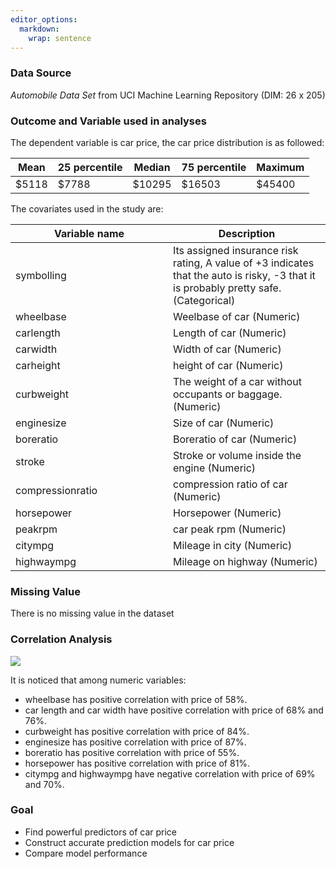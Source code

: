 ```yaml
---
editor_options: 
  markdown: 
    wrap: sentence
---
```


### Data Source

*Automobile Data Set* from UCI Machine Learning Repository (DIM: 26 x 205)

### Outcome and Variable used in analyses

The dependent variable is car price, the car price distribution is as followed:

| Mean   | 25 percentile | Median  | 75 percentile | Maximum |
|--------|---------------|---------|---------------|---------|
| \$5118 | \$7788        | \$10295 | \$16503       | \$45400 |

The covariates used in the study are:

| Variable name    | Description                                                                                                                          |
|------------------------------------|------------------------------------|
| symbolling       | Its assigned insurance risk rating, A value of +3 indicates that the auto is risky, -3 that it is probably pretty safe.(Categorical) |
| wheelbase        | Weelbase of car (Numeric)                                                                                                            |
| carlength        | Length of car (Numeric)                                                                                                              |
| carwidth         | Width of car (Numeric)                                                                                                               |
| carheight        | height of car (Numeric)                                                                                                              |
| curbweight       | The weight of a car without occupants or baggage. (Numeric)                                                                          |
| enginesize       | Size of car (Numeric)                                                                                                                |
| boreratio        | Boreratio of car (Numeric)                                                                                                           |
| stroke           | Stroke or volume inside the engine (Numeric)                                                                                         |
| compressionratio | compression ratio of car (Numeric)                                                                                                   |
| horsepower       | Horsepower (Numeric)                                                                                                                 |
| peakrpm          | car peak rpm (Numeric)                                                                                                               |
| citympg          | Mileage in city (Numeric)                                                                                                            |
| highwaympg       | Mileage on highway (Numeric)                                                                                                         |

### Missing Value

There is no missing value in the dataset

### Correlation Analysis

![](/Users/yeye/Desktop/FALL22/BST260/MinyeZhou429.github.io/plot1.png)

It is noticed that among numeric variables:

-   wheelbase has positive correlation with price of 58%.
-   car length and car width have positive correlation with price of 68% and 76%.
-   curbweight has positive correlation with price of 84%.
-   enginesize has positive correlation with price of 87%.
-   boreratio has positive correlation with price of 55%.
-   horsepower has positive correlation with price of 81%.
-   citympg and highwaympg have negative correlation with price of 69% and 70%.

### Goal

-   Find powerful predictors of car price
-   Construct accurate prediction models for car price
-   Compare model performance
